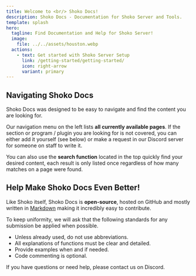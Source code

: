 ```yaml
---
title: Welcome to <br/> Shoko Docs!
description: Shoko Docs - Documentation for Shoko Server and Tools.
template: splash
hero:
  tagline: Find Documentation and Help for Shoko Server!
  image:
    file: ../../assets/houston.webp
  actions:
    - text: Get started with Shoko Server Setup
      link: /getting-started/getting-started/
      icon: right-arrow
      variant: primary
---
```


## Navigating Shoko Docs

Shoko Docs was designed to be easy to navigate and find the content you are looking for. 

Our navigation menu on the left lists **all currently available pages**. If the section or program / plugin you are looking for is not covered, you can either add it yourself (see below) or make a request in our Discord server for someone on staff to write it. 

You can also use the **search function** located in the top quickly find your desired content, each result is only listed once regardless of how many matches on a page were found.

## Help Make Shoko Docs Even Better!

Like Shoko itself, Shoko Docs is **open-source**, hosted on GitHub and mostly written in [Markdown](https://www.markdownguide.org/) making it incredibly easy to contribute.

To keep uniformity, we will ask that the following standards for any submission be applied when possible.

- Unless already used, do not use abbreviations.
- All explanations of functions must be clear and detailed.
- Provide examples when and if needed.
- Code commenting is optional.

If you have questions or need help, please contact us on Discord.

